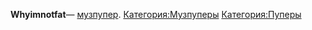 {{Инфобокс для пуперов
|title2=Whyimnotfat
|другие_ники=Whyimnotfak, китайский пирожок, я Российский, похуй читос, похуй парадайз
|image3=Photo (2)-0.jpg
|caption3=Пример
|сферы_творчества=RYTP, RYTPMV
|год_начала=2011
|image4=пример
|caption4=Пример
|имя_фамилия=Егор Каплунов
|дата_рождения=14 октября
|место_проживания=
|ссылки=*[https://www.youtube.com/user/Whyimnotfat YouTube]
*[https://www.youtube.com/user/kitayskiypirozhok Alt]
}}'''Whyimnotfat '''— [[Музпуперы|музпупер]].
[[Категория:Музпуперы]]
[[Категория:Пуперы]]